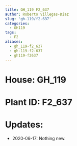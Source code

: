 ```yaml
---
title: GH_119 F2_637
author: Roberto Villegas-Diaz
slug: 'gh-119/f2-637'
categories:
  - GH119
tags:
  - F2
aliases:
  - gh_119-f2_637
  - gh-119-f2-637
  - gh119-f2637
---
```


# **House**: GH_119
# **Plant ID**: F2_637
# **Updates**: 
 - 2020-06-17: Nothing new.
